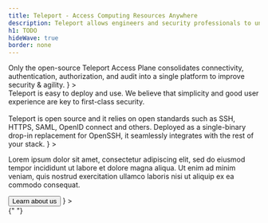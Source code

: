 ```yaml
---
title: Teleport - Access Computing Resources Anywhere
description: Teleport allows engineers and security professionals to unify access for SSH servers, Kubernetes clusters, web applications, and databases across all environments.
h1: TODO
hideWave: true
border: none
---
```



<Section bg="white">
  <AnimationHeader
    title="The easiest, most secure way to access all your infrastructure."
    subtitle="The Teleport Platform"
    description={
      <>
        Only the open-source Teleport Access Plane consolidates connectivity,
        authentication, authorization, and audit into a single platform to
        improve security & agility.
      </>
    }
  >
    <ApplicationShell />
  </AnimationHeader>
  <AnnouncementBar inLivingColor rows={NewHomepage} type="newHomepage" />
</Section>
<AccessPlane />
<ForkRibbon backgroundColor="#a70000" />
<Section bg="midnight">
  <AnimationHeader
    variant="builtForEngineers"
    title="Built for Engineers"
    subtitle="Open Source"
    description={
      <>
        Teleport is easy to deploy and use. We believe that simplicity and good
        user experience are key to first-class security.
        <br />
        <br />
        Teleport is open source and it relies on open standards such as SSH, HTTPS,
        SAML, OpenID connect and others. Deployed as a single-binary drop-in replacement
        for OpenSSH, it seamlessly integrates with the rest of your stack.
      </>
    }
  >
    <TerminalAnimation text="homepage" />
  </AnimationHeader>
</Section>
<ProductSection />
<Section bg="flatWhite" pb={[4, 0]}>
  <SectionVisuals
    contentWidth="480px"
    titleFontSize={["header-2", "header-1"]}
    flexStyle={["column-reverse", "row-reverse"]}
    imageLocation="center"
    boxStyle="secondary"
    title="Security Software Done Right?"
    description={
      <>
        <p>
          Lorem ipsum dolor sit amet, consectetur adipiscing elit, sed do
          eiusmod tempor incididunt ut labore et dolore magna aliqua. Ut enim ad
          minim veniam, quis nostrud exercitation ullamco laboris nisi ut
          aliquip ex ea commodo consequat.
        </p>
        <Button
          variant="secondary"
          shape="lg"
          mt={[2, 2, 3]}
          width={["100%", "auto"]}
          textTransform="uppercase"
        >
          Learn about us
        </Button>
      </>
    }
  >
    <PamAnimation />
  </SectionVisuals>
</Section>
<TryTeleport />{" "}
